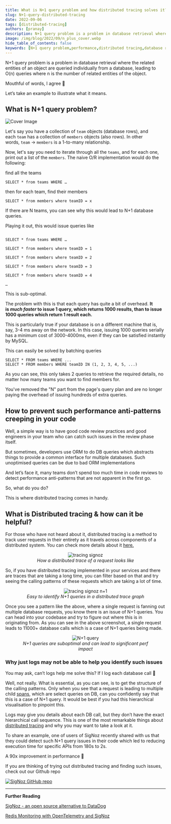 ```yaml
---
title: What is N+1 query problem and how distributed tracing solves it?
slug: N+1-query-distributed-tracing
date: 2022-09-06
tags: [distributed-tracing]
authors: [pranay]
description: N+1 query problem is a problem in database retrieval where the related entities of an object are queried individually from a database, leading to O(n) queries
image: /img/blog/2022/09/n_plus_cover.webp
hide_table_of_contents: false
keywords: [N+1 query problem,performance,distributed tracing,database retrieval]
---
```


<head>
  <link rel="canonical" href="https://signoz.io/blog/N+1-query-distributed-tracing/"/>
</head>



N+1 query problem is a problem in database retrieval where the related entities of an object are queried individually from a database, leading to O(n) queries where n is the number of related entities of the object.

Mouthful of words, I agree 🙂

Let’s take an example to illustrate what it means.



## What is N+1 query problem?

![Cover Image](/img/blog/2022/09/n_plus_cover.webp)


Let's say you have a collection of `team` objects (database rows), and each `team`
has a collection of `members` objects (also rows). In other words, `team` → `members`
is a 1-to-many relationship.

Now, let's say you need to iterate through all the `teams`, and for each one, print out a list of the `members`. The naive O/R implementation would do the following:

find all the teams

`SELECT * from teams WHERE …`

then for each team, find their members

`SELECT * from members where teamID = x`

If there are N teams, you can see why this would lead to N+1 database queries.

Playing it out, this would issue queries like

```

SELECT * from teams WHERE …

SELECT * from members where teamID = 1

SELECT * from members where teamID = 2

SELECT * from members where teamID = 3

SELECT * from members where teamID = 4

…

```

This is sub-optimal.

The problem with this is that each query has quite a bit of overhead. **It is *much faster* to issue 1 query, which returns 1000 results, than to issue 1000 queries which return 1 result each.**

This is particularly true if your database is on a different machine that is, say, 3-4 ms away on the network. In this case, issuing 1000 queries serially has a minimum cost of 3000-4000ms, even if they can be satisfied instantly by MySQL.

This can easily be solved by batching queries

```
SELECT * FROM teams WHERE ...
SELECT * FROM members WHERE teamID IN (1, 2, 3, 4, 5, ...)
```

As you can see, this only takes 2 queries to retrieve the required details, no matter how many teams you want to find members for.

You've removed the "N" part from the page's query plan and are no longer paying the overhead of issuing hundreds of extra queries.

<SignUps />

## How to prevent such performance anti-patterns creeping in your code

Well, a simple way is to have good code review practices and good engineers in your team who can catch such issues in the review phase itself.

But sometimes, developers use ORM to do DB queries which abstracts things to provide a common interface for multiple databases. Such unoptimised queries can be due to bad ORM implementations

And let’s face it, many teams don’t spend too much time in code reviews to detect performance anti-patterns that are not apparent in the first go.

So, what do you do?

This is where distributed tracing comes in handy.

## What is Distributed tracing & how can it be helpful?

For those who have not heard about it, distributed tracing is a method to track user requests in their entirety as it travels across components of a distributed system. You can check more details about it [here.](https://signoz.io/distributed-tracing/)

<figure data-zoomable align='center'>
    <img src="/img/blog/2022/09/tracing-signoz.webp" alt="tracing signoz"/>
    <figcaption><i>How a distributed trace of a request looks like</i></figcaption>
</figure>


So, if you have distributed tracing implemented in your services and there are traces that are taking a long time, you can filter based on that and try seeing the calling patterns of these requests which are taking a lot of time.

<figure data-zoomable align='center'>
    <img src="/img/blog/2022/09/np1-calls.webp" alt="tracing signoz n+1"/>
    <figcaption><i>Easy to identify N+1 queries in a distributed trace graph</i></figcaption>
</figure>


Once you see a pattern like the above, where a single request is fanning out multiple database requests, you know there is an issue of N+1 queries. You can head into your codebase and try to figure out where this is in originating from. As you can see in the above screenshot, a single request leads to 11000+ database calls which is a case of N+1 queries being made.

<figure data-zoomable align='center'>
    <img src="/img/blog/2022/09/n_plus_1.webp" alt="N+1 query "/>
    <figcaption><i>N+1 queries are suboptimal and can lead to significant perf impact</i></figcaption>
</figure>


### Why just logs may not be able to help you identify such issues

You may ask, can’t logs help me solve this? If I log each database call 🤔

Well, not really. What is essential, as you can see, is to get the structure of the calling patterns. Only when you see that a request is leading to multiple child [spans](https://signoz.io/blog/distributed-tracing-span/), which are select queries on DB, can you confidently say that this is a case of N+1 query. It would be best if you had this hierarchical visualisation to pinpoint this.

Logs may give you details about each DB call, but they don’t have the exact hierarchical call sequence. This is one of the most remarkable things about [distributed tracing](https://signoz.io/blog/distributed-tracing-in-microservices/) and why you may want to take a look at it.

To share an example, one of users of SigNoz recently shared with us that they could detect such N+1 query issues in their code which led to reducing execution time for specific APIs from 180s to 2s.

A 90x improvement in performance 🤯

If you are thinking of trying out distributed tracing and finding such issues, check out our Github repo

[![SigNoz GitHub repo](/img/blog/common/signoz_github.webp)](https://github.com/SigNoz/signoz)

---

**Further Reading**

[SigNoz - an open source alternative to DataDog](https://signoz.io/blog/open-source-datadog-alternative/)

[Redis Monitoring with OpenTelemetry and SigNoz](https://signoz.io/blog/redis-opentelemetry/)
